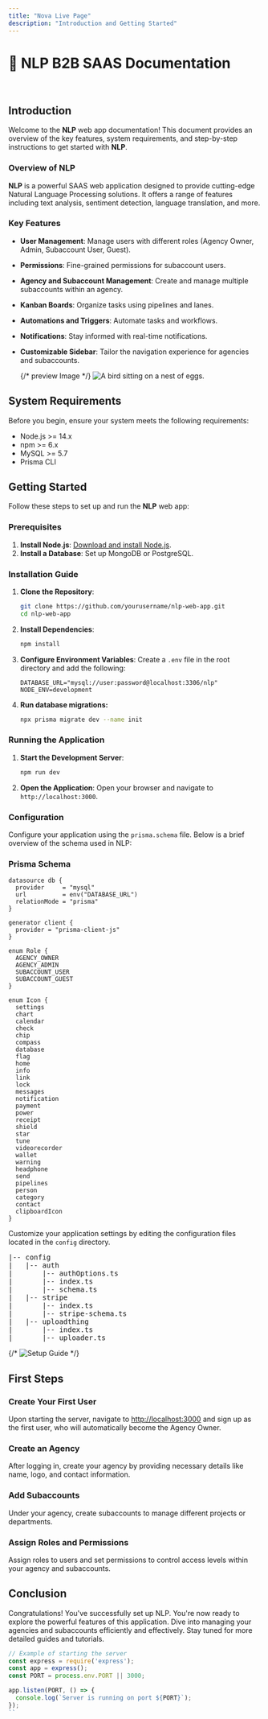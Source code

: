 ```yaml
---
title: "Nova Live Page"
description: "Introduction and Getting Started"
---
```




# 🌟 **NLP B2B SAAS Documentation**
<br/>

## **Introduction**

Welcome to the **NLP** web app documentation! This document provides an overview of the key features, system requirements, and step-by-step instructions to get started with **NLP**.

### **Overview of NLP**

**NLP** is a powerful SAAS web application designed to provide cutting-edge Natural Language Processing solutions. It offers a range of features including text analysis, sentiment detection, language translation, and more.

### **Key Features**

- **User Management**: Manage users with different roles (Agency Owner, Admin, Subaccount User, Guest).
- **Permissions**: Fine-grained permissions for subaccount users.
- **Agency and Subaccount Management**: Create and manage multiple subaccounts within an agency.
- **Kanban Boards**: Organize tasks using pipelines and lanes.
- **Automations and Triggers**: Automate tasks and workflows.
- **Notifications**: Stay informed with real-time notifications.
- **Customizable Sidebar**: Tailor the navigation experience for agencies and subaccounts.

  {/* preview Image */}
    <Image src={previewImage} alt="A bird sitting on a nest of eggs." />

## **System Requirements**

Before you begin, ensure your system meets the following requirements:

- Node.js >= 14.x
- npm >= 6.x
- MySQL >= 5.7
- Prisma CLI


## **Getting Started**

Follow these steps to set up and run the **NLP** web app:

### **Prerequisites**

1. **Install Node.js**: [Download and install Node.js](https://nodejs.org/).
2. **Install a Database**: Set up MongoDB or PostgreSQL.

### **Installation Guide**

1. **Clone the Repository**:
    ```bash
    git clone https://github.com/yourusername/nlp-web-app.git
    cd nlp-web-app
    ```

2. **Install Dependencies**:
    ```bash
    npm install
    ```

3. **Configure Environment Variables**:
    Create a `.env` file in the root directory and add the following:
    ```env
    DATABASE_URL="mysql://user:password@localhost:3306/nlp"
    NODE_ENV=development
    ```

4. **Run database migrations:**
    ```bash
    npx prisma migrate dev --name init
    ```

### **Running the Application**

1. **Start the Development Server**:
    ```bash
    npm run dev
    ```

2. **Open the Application**:
    Open your browser and navigate to `http://localhost:3000`.

### **Configuration**

Configure your application using the `prisma.schema` file. Below is a brief overview of the schema used in NLP:

### Prisma Schema

```prisma
datasource db {
  provider     = "mysql"
  url          = env("DATABASE_URL")
  relationMode = "prisma"
}

generator client {
  provider = "prisma-client-js"
}

enum Role {
  AGENCY_OWNER
  AGENCY_ADMIN
  SUBACCOUNT_USER
  SUBACCOUNT_GUEST
}

enum Icon {
  settings
  chart
  calendar
  check
  chip
  compass
  database
  flag
  home
  info
  link
  lock
  messages
  notification
  payment
  power
  receipt
  shield
  star
  tune
  videorecorder
  wallet
  warning
  headphone
  send
  pipelines
  person
  category
  contact
  clipboardIcon
}

```

Customize your application settings by editing the configuration files located in the `config` directory.

<pre class="code-block">
|-- config
|   |-- auth
|       |-- authOptions.ts
|       |-- index.ts
|       |-- schema.ts
|   |-- stripe
|       |-- index.ts
|       |-- stripe-schema.ts
|   |-- uploadthing
|       |-- index.ts
|       |-- uploader.ts
</pre>

{/* <Image src="/public/setup-guide.png" alt="Setup Guide" class="center" />  */}

## First Steps

### Create Your First User

Upon starting the server, navigate to [http://localhost:3000](http://localhost:3000) and sign up as the first user, who will automatically become the Agency Owner.

### Create an Agency

After logging in, create your agency by providing necessary details like name, logo, and contact information.

### Add Subaccounts

Under your agency, create subaccounts to manage different projects or departments.

### Assign Roles and Permissions

Assign roles to users and set permissions to control access levels within your agency and subaccounts.

## Conclusion

Congratulations! You've successfully set up NLP. You're now ready to explore the powerful features of this application. Dive into managing your agencies and subaccounts efficiently and effectively. Stay tuned for more detailed guides and tutorials.


```js
// Example of starting the server
const express = require('express');
const app = express();
const PORT = process.env.PORT || 3000;

app.listen(PORT, () => {
  console.log(`Server is running on port ${PORT}`);
});
``
